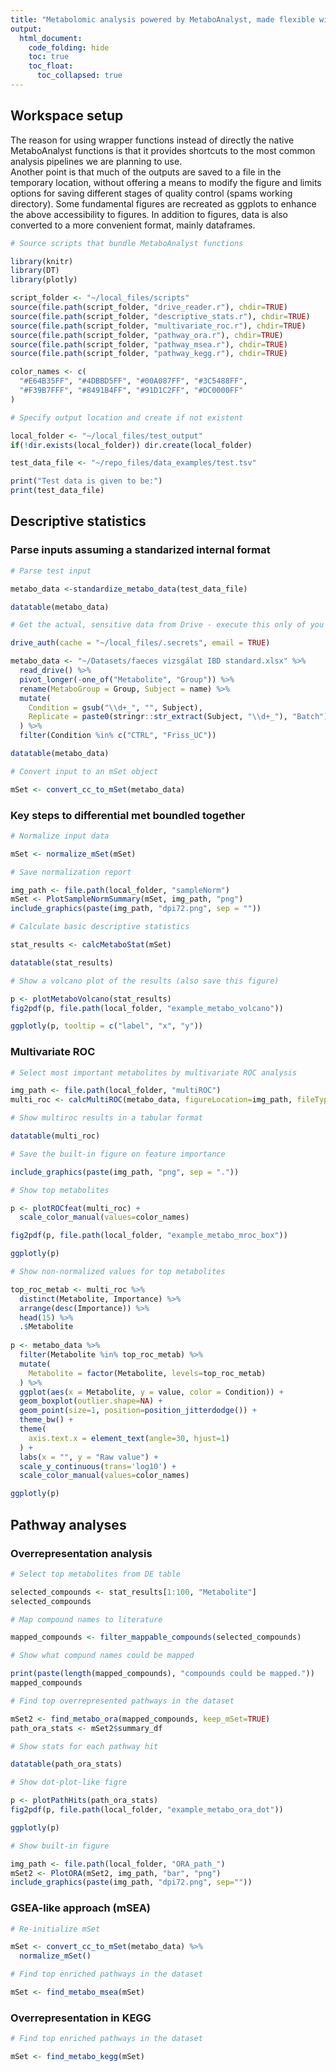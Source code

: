 ```yaml
---
title: "Metabolomic analysis powered by MetaboAnalyst, made flexible with scripts"
output: 
  html_document:
    code_folding: hide
    toc: true
    toc_float:
      toc_collapsed: true
---
```


## Workspace setup

The reason for using wrapper functions instead of directly the native MetaboAnalyst functions is that it provides shortcuts to the most common analysis pipelines we are planning to use.  
Another point is that much of the outputs are saved to a file in the temporary location, without offering a means to modify the figure and limits options for saving different stages of quality control (spams working directory).
Some fundamental figures are recreated as ggplots to enhance the above accessibility to figures.
In addition to figures, data is also converted to a more convenient format, mainly dataframes.

```r
# Source scripts that bundle MetaboAnalyst functions

library(knitr)
library(DT)
library(plotly)

script_folder <- "~/local_files/scripts"
source(file.path(script_folder, "drive_reader.r"), chdir=TRUE)
source(file.path(script_folder, "descriptive_stats.r"), chdir=TRUE)
source(file.path(script_folder, "multivariate_roc.r"), chdir=TRUE)
source(file.path(script_folder, "pathway_ora.r"), chdir=TRUE)
source(file.path(script_folder, "pathway_msea.r"), chdir=TRUE)
source(file.path(script_folder, "pathway_kegg.r"), chdir=TRUE)

color_names <- c(
  "#E64B35FF", "#4DBBD5FF", "#00A087FF", "#3C5488FF",
  "#F39B7FFF", "#8491B4FF", "#91D1C2FF", "#DC0000FF"
)
```

```r
# Specify output location and create if not existent

local_folder <- "~/local_files/test_output"
if(!dir.exists(local_folder)) dir.create(local_folder)

test_data_file <- "~/repo_files/data_examples/test.tsv"

print("Test data is given to be:")
print(test_data_file)
```

## Descriptive statistics

### Parse inputs assuming a standarized internal format

```r
# Parse test input

metabo_data <-standardize_metabo_data(test_data_file)

datatable(metabo_data)
```

```r
# Get the actual, sensitive data from Drive - execute this only of you have a key

drive_auth(cache = "~/local_files/.secrets", email = TRUE)

metabo_data <- "~/Datasets/faeces vizsgálat IBD standard.xlsx" %>%
  read_drive() %>%
  pivot_longer(-one_of("Metabolite", "Group")) %>%
  rename(MetaboGroup = Group, Subject = name) %>%
  mutate(
    Condition = gsub("\\d+_", "", Subject),
    Replicate = paste0(stringr::str_extract(Subject, "\\d+_"), "Batch")
  ) %>%
  filter(Condition %in% c("CTRL", "Friss_UC"))

datatable(metabo_data)
```

```r
# Convert input to an mSet object

mSet <- convert_cc_to_mSet(metabo_data)
```

### Key steps to differential met boundled together

```r
# Normalize input data

mSet <- normalize_mSet(mSet)
```

```r
# Save normalization report

img_path <- file.path(local_folder, "sampleNorm")
mSet <- PlotSampleNormSummary(mSet, img_path, "png")
include_graphics(paste(img_path, "dpi72.png", sep = ""))
```

```r
# Calculate basic descriptive statistics

stat_results <- calcMetaboStat(mSet)

datatable(stat_results)
```

```r
# Show a volcano plot of the results (also save this figure)

p <- plotMetaboVolcano(stat_results)
fig2pdf(p, file.path(local_folder, "example_metabo_volcano"))

ggplotly(p, tooltip = c("label", "x", "y"))
```

### Multivariate ROC

```r
# Select most important metabolites by multivariate ROC analysis

img_path <- file.path(local_folder, "multiROC")
multi_roc <- calcMultiROC(metabo_data, figureLocation=img_path, fileType="png")
```

```r
# Show multiroc results in a tabular format

datatable(multi_roc)
```

```r
# Save the built-in figure on feature importance

include_graphics(paste(img_path, "png", sep = "."))
```

```r
# Show top metabolites

p <- plotROCfeat(multi_roc) +
  scale_color_manual(values=color_names)

fig2pdf(p, file.path(local_folder, "example_metabo_mroc_box"))

ggplotly(p)
```

```r
# Show non-normalized values for top metabolites

top_roc_metab <- multi_roc %>%
  distinct(Metabolite, Importance) %>%
  arrange(desc(Importance)) %>%
  head(15) %>%
  .$Metabolite
  
p <- metabo_data %>%
  filter(Metabolite %in% top_roc_metab) %>%
  mutate(
    Metabolite = factor(Metabolite, levels=top_roc_metab)
  ) %>%
  ggplot(aes(x = Metabolite, y = value, color = Condition)) + 
  geom_boxplot(outlier.shape=NA) +
  geom_point(size=1, position=position_jitterdodge()) +
  theme_bw() +
  theme(
    axis.text.x = element_text(angle=30, hjust=1)
  ) +
  labs(x = "", y = "Raw value") +
  scale_y_continuous(trans='log10') +
  scale_color_manual(values=color_names)

ggplotly(p)
```

## Pathway analyses

### Overrepresentation analysis

```r
# Select top metabolites from DE table

selected_compounds <- stat_results[1:100, "Metabolite"]
selected_compounds
```

```r
# Map compound names to literature

mapped_compounds <- filter_mappable_compounds(selected_compounds)
```

```r
# Show what compund names could be mapped

print(paste(length(mapped_compounds), "compounds could be mapped."))
mapped_compounds
```

```r
# Find top overrepresented pathways in the dataset

mSet2 <- find_metabo_ora(mapped_compounds, keep_mSet=TRUE)
path_ora_stats <- mSet2$summary_df
```

```r
# Show stats for each pathway hit

datatable(path_ora_stats)
```

```r
# Show dot-plot-like figre

p <- plotPathHits(path_ora_stats)
fig2pdf(p, file.path(local_folder, "example_metabo_ora_dot"))

ggplotly(p)
```

```r
# Show built-in figure

img_path <- file.path(local_folder, "ORA_path_")
mSet2 <- PlotORA(mSet2, img_path, "bar", "png")
include_graphics(paste(img_path, "dpi72.png", sep=""))
```

### GSEA-like approach (mSEA)

```r
# Re-initialize mSet

mSet <- convert_cc_to_mSet(metabo_data) %>%
  normalize_mSet()
```

```r
# Find top enriched pathways in the dataset

mSet <- find_metabo_msea(mSet)
```

### Overrepresentation in KEGG

```r
# Find top enriched pathways in the dataset

mSet <- find_metabo_kegg(mSet)
```

